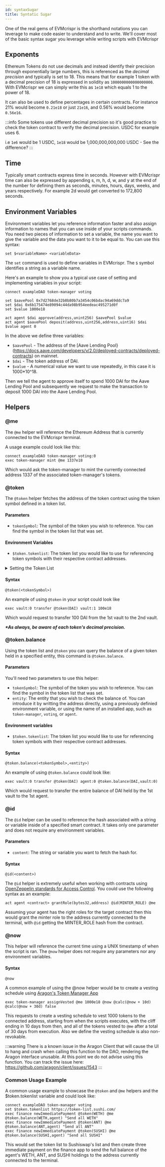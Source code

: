 ```yaml
---
id: syntaxSugar
title: Syntatic Sugar
---
```



One of the real gems of EVMcrispr is the shorthand notations you can leverage to make code easier to understand and to write. We'll cover most of the basic syntax sugar you leverage while writing scripts with EVMcrispr

## Exponents

Ethereum Tokens do not use decimals and instead identify their precision through exponentially large numbers, this is referenced as the *decimal precision* and typically is set to 18. This means that for example 1 token with a decimal precision of 18 is expressed in solidity as `1000000000000000000`. With EVMcrispr we can simply write this as `1e18` which equals 1 to the power of 18.

It can also be used to define percentages in certain contracts. For instance 21% would become `0.21e18` or just `21e16`, and 0.56% would become `0.56e16`.

:::info
Some tokens use different decimal precision so it's good practice to check the token contract to verify the decimal precision. USDC for example uses 6.

i.e `1e6` would be 1 USDC, `1e18` would be 1,000,000,000,000 USDC - See the difference?
:::

## Time

Typically smart contracts express time in seconds. However with EVMcrispr time can also be expressed by appending s, m, h, d, w, and y at the end of the number for defining them as seconds, minutes, hours, days, weeks, and years respectively. For example 2d would get converted to 172,800 seconds.

## Environment Variables

Environment variables let you reference information faster and also assign information to names that you can use inside of your scripts commands. You need two pieces of information to set a variable, the name you want to give the variable and the data you want to it to be equal to. You can use this syntax:

`set $<variableName> <variableData>`

The `set` command is used to define variables in EVMcrispr. The `$` symbol identifies a string as a variable name.

Here's an example to show you a typical use case of setting and implementing variables in your script:

```
connect exampleDAO token-manager voting

set $aavePool 0x7d2768de32b0b80b7a3454c06bdac94a69ddc7a9
set $dai 0x6b175474e89094c44da98b954eedeac495271d0f
set $value 1000e18

act agent $dai approve(address,unint256) $aavePool $value
act agent $aavePool deposit(address,uint256,address,uint16) $dai $value agent 0
```

In the above we define three variables: 
- `$aavePool` - The address of the [Aave Lending Pool}(https://docs.aave.com/developers/v/2.0/deployed-contracts/deployed-contracts) on mainnet.
- `$dai` - The token address of DAI.
- `$value` - A numerical value we want to use repeatedly, in this case it is 1000*10^18.

Then we tell the agent to approve itself to spend 1000 DAI for the Aave Lending Pool and subsequently we request to make the transaction to deposit 1000 DAI into the Aave Lending Pool.

## Helpers

### @me

The `@me` helper will reference the Ethereum Address that is currently connected to the EVMcrispr terminal.

A usage example could look like this:

```
connect exampleDAO token-manager voting:0
exec token-manager mint @me 1337e18
```
Which would ask the token-manager to mint the currently connected address 1337 of the associated token-manager's tokens.


### @token

The `@token` helper fetches the address of the token contract using the token symbol defined in a token list.

#### Parameters
- `tokenSymbol`: The symbol of the token you wish to reference. You can find the symbol in the token list that was set.

#### Environment Variables
- `$token.tokenlist`: The token list you would like to use for referencing token symbols with their respective contract addresses.

<details><summary>Setting the Token List</summary>
By default EVMcrispr has the <a href='https://tokens.uniswap.org/' target='_blank' rel='noreferrer noopener'>token list from Uniswap</a> (Mainnet, Rinkeby, and Polygon) loaded into the terminal, you can use this list to call any token by referencing it's token symbol.  

For example:
- `@token(UNI)` would reference the token address of Uniswap: `0x1f9840a85d5aF5bf1D1762F925BDADdC4201F984`.
- `@token(USDC)` would reference the token address of USDC: `0xA0b86991c6218b36c1d19D4a2e9Eb0cE3606eB48`.


You can use a different token list to reference tokens, including on different chains, using the `set` command. To use a different token list you can follow this syntax:

```
set $token.tokenlist <tokenListURL>
```

For example:
- `set $token.tokenlist https://token-list.sushi.com/` - Use the token list provided by Sushiswap
- `set $token.tokenlist https://tokens.honeyswap.org/` - Use the token list provided by Honeyswap

</details>

#### Syntax

```
@token(<tokenSymbol>)
```

An example of using `@token` in your script could look like

```
exec vault:0 transfer @token(DAI) vault:1 100e18
```

Which would request to transfer 100 DAI from the 1st vault to the 2nd vault.

**_*As always, be aware of each token's decimal precision._**

### @token.balance

Using the token list and `@token` you can query the balance of a given token held in a specified entity, this command is `@token.balance`.

#### Parameters
You'll need two parameters to use this helper:

- `tokenSymbol`: The symbol of the token you wish to reference. You can find the symbol in the token list that was set.
- `entity`: The entity that you wish to check the balance of. You can introduce it by writting the address directly, using a previously definied environment variable, or using the name of an installed app, such as `token-manager`, `voting`, or `agent`.

#### Environment variables
- `$token.tokenlist`: The token list you would like to use for referencing token symbols with their respective contract addresses.

#### Syntax

```
@token.balance(<tokenSymbol>,<entity>)
```

An example of using `@token.balance` could look like:

```
exec vault:0 transfer @token(DAI) agent:0 @token.balance(DAI,vault:0)
``` 

Which would request to transfer the entire balance of DAI held by the 1st vault to the 1st agent. 

### @id
The `@id` helper can be used to reference the hash associated with a string or variable inside of a specified smart contract. It takes only one parameter and does not require any envirionment variables.

#### Parameters
- `content`: The string or variable you want to fetch the hash for.

#### Syntax
```
@id(<content>)
```

The `@id` helper is extremely useful when working with contracts using [OpenZeppelin standards for Access Control](https://docs.openzeppelin.com/contracts/4.x/access-control#using-access-control). You could use the following syntax as an example:

```
act agent <contract> grantRole(bytes32,address) @id(MINTER_ROLE) @me
```

Assuming your agent has the right roles for the target contract then this would grant the minter role to the address currently connected to the terminal, with `@id` getting the MINTER_ROLE hash from the contract.

### @now
This helper will reference the current time using a UNIX timestamp of when the script is ran. The `@now` helper does not require any parameters nor any environment variables.

#### Syntax
```
@now
```

A common example of using the @now helper would be to create a vesting schedule using [Aragon's Token Manager App](/aragonOS/token-manager#internal-actions)

```
exec token-manager assignVested @me 1000e18 @now @calc(@now + 10d) @calc(@now + 30d) false
```

This requests to create a vesting schedule to vest 1000 tokens to the connected address, starting from when the scripts executes, with the cliff ending in 10 days from then, and all of the tokens vested to `@me` after a total of 30 days from execution. Also we define the vesting schedule is also non-revokable.

:::warning
There is a known issue in the Aragon Client that will cause the UI to hang and crash when calling this function to the DAO, rendering the Aragon interface unusable. At this point we do not advise using this function. You can track the issue here:
https://github.com/aragon/client/issues/1543
:::

### Common Usage Example

A common usage example to showcase the `@token` and `@me` helpers and the $token.tokenlist variable and could look like:

```
connect exampleDAO token-manager voting
set $token.tokenlist https://token-list.sushi.com/
exec finance newImmediatePayment @token(WETH) @me @token.balance(WETH,agent) "Send all WETH"
exec finance newImmediatePayment @token(ANT) @me @token.balance(ANT,agent) "Send all ANT"
exec finance newImmediatePayment @token(SUSHI) @me @token.balance(SUSHI,agent) "Send all SUSHI"
```

This would set the token list to Sushiswap's list and then create three immediate payment on the finance app to send the full balance of the agent's WETH, ANT, and SUSHI holdings to the address currently connected to the terminal.
